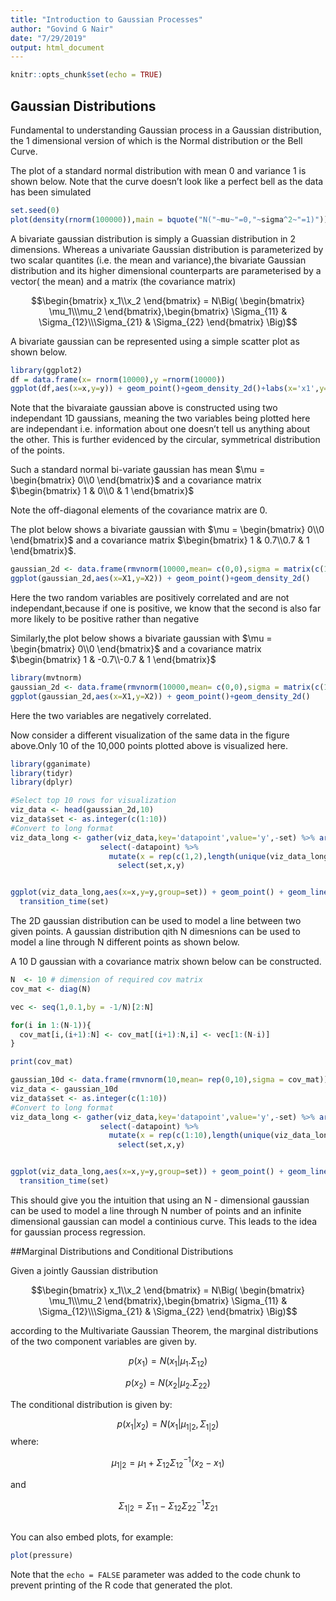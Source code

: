 ```yaml
---
title: "Introduction to Gaussian Processes"
author: "Govind G Nair"
date: "7/29/2019"
output: html_document
---
```


```r
knitr::opts_chunk$set(echo = TRUE)
```

## Gaussian Distributions

Fundamental to understanding Gaussian process in a Gaussian distribution, the 1 dimensional version of which is the Normal distribution or the Bell Curve.

The plot of a standard normal distribution with mean 0 and variance 1 is shown below. Note that the curve doesn't look like a perfect bell as the data has been simulated
```r
set.seed(0)
plot(density(rnorm(100000)),main = bquote("N("~mu~"=0,"~sigma^2~"=1)"))
```


A bivariate gaussian distribution is simply a Guassian distribution in 2 dimensions. Whereas a univariate Gaussian distribution is parameterized by two scalar quantites (i.e. the mean and variance),the bivariate Gaussian distribution and its higher dimensional counterparts are parameterised by a vector( the mean) and a matrix (the covariance matrix)

$$\begin{bmatrix} x_1\\x_2 \end{bmatrix} = N\Big( \begin{bmatrix} \mu_1\\\mu_2 \end{bmatrix},\begin{bmatrix} \Sigma_{11} & \Sigma_{12}\\\Sigma_{21} & \Sigma_{22} \end{bmatrix} \Big)$$

A bivariate gaussian can be represented using a simple scatter plot as shown below.

```r
library(ggplot2)
df = data.frame(x= rnorm(10000),y =rnorm(10000))
ggplot(df,aes(x=x,y=y)) + geom_point()+geom_density_2d()+labs(x='x1',y='x2')
```

Note that the bivaraiate gaussian above is constructed using two independant 1D gaussians, meaning the two variables being plotted here are independant i.e. information about one doesn't tell us anything about the other. This is further evidenced by the circular, symmetrical distribution of the points.

Such a standard normal bi-variate gaussian has mean $\mu = \begin{bmatrix} 0\\0 \end{bmatrix}$ and a covariance matrix $\begin{bmatrix} 1 & 0\\0 & 1 \end{bmatrix}$

Note the off-diagonal elements of the covariance matrix are 0.

The plot below shows a bivariate gaussian with $\mu = \begin{bmatrix} 0\\0 \end{bmatrix}$ and a covariance matrix $\begin{bmatrix} 1 & 0.7\\0.7 & 1 \end{bmatrix}$. 

```r

gaussian_2d <- data.frame(rmvnorm(10000,mean= c(0,0),sigma = matrix(c(1,0.7,0.7,1),ncol=2)))
ggplot(gaussian_2d,aes(x=X1,y=X2)) + geom_point()+geom_density_2d() 

```

Here the two random variables are positively correlated and  are not independant,because if one is positive, we know that the second is also far more likely to be positive rather than negative

Similarly,the plot below shows a bivariate gaussian with $\mu = \begin{bmatrix} 0\\0 \end{bmatrix}$ and a covariance matrix $\begin{bmatrix} 1 & -0.7\\-0.7 & 1 \end{bmatrix}$

```r
library(mvtnorm)
gaussian_2d <- data.frame(rmvnorm(10000,mean= c(0,0),sigma = matrix(c(1,-0.7,-0.7,1),ncol=2)))
ggplot(gaussian_2d,aes(x=X1,y=X2)) + geom_point()+geom_density_2d() 
```

Here the two variables are negatively correlated.

Now consider a different visualization of the same data in the figure above.Only 10 of the 10,000
points plotted above is visualized here.

```r
library(gganimate)
library(tidyr)
library(dplyr)

#Select top 10 rows for visualization
viz_data <- head(gaussian_2d,10)
viz_data$set <- as.integer(c(1:10))
#Convert to long format
viz_data_long <- gather(viz_data,key='datapoint',value='y',-set) %>% arrange(set) %>% 
                    select(-datapoint) %>% 
                      mutate(x = rep(c(1,2),length(unique(viz_data_long$set)))) %>%
                        select(set,x,y)


ggplot(viz_data_long,aes(x=x,y=y,group=set)) + geom_point() + geom_line(col='cornflowerblue')+
  transition_time(set)


```

The 2D gaussian distribution can be used to model a line between two given points. A gaussian distribution
qith N dimesnions can be used to model a line through N different points as shown below.

A 10 D gaussian with a covariance matrix shown below can be constructed.


```r
N  <- 10 # dimension of required cov matrix
cov_mat <- diag(N)

vec <- seq(1,0.1,by = -1/N)[2:N]

for(i in 1:(N-1)){
  cov_mat[i,(i+1):N] <- cov_mat[(i+1):N,i] <- vec[1:(N-i)]
}

print(cov_mat)
```

```r
gaussian_10d <- data.frame(rmvnorm(10,mean= rep(0,10),sigma = cov_mat))
viz_data <- gaussian_10d
viz_data$set <- as.integer(c(1:10))
#Convert to long format
viz_data_long <- gather(viz_data,key='datapoint',value='y',-set) %>% arrange(set) %>% 
                    select(-datapoint) %>% 
                      mutate(x = rep(c(1:10),length(unique(viz_data_long$set)))) %>%
                        select(set,x,y)


ggplot(viz_data_long,aes(x=x,y=y,group=set)) + geom_point() + geom_line(col='cornflowerblue')+
  transition_time(set)

```


This should give you the intuition that using an N - dimensional gaussian can be used to model a line through N number of points and an infinite dimensional gaussian can model a continious curve. This leads to the idea for gaussian process regression.



##Marginal Distributions and Conditional Distributions


Given a jointly Gaussian distribution

$$\begin{bmatrix} x_1\\x_2 \end{bmatrix} = N\Big( \begin{bmatrix} \mu_1\\\mu_2 \end{bmatrix},\begin{bmatrix} \Sigma_{11} & \Sigma_{12}\\\Sigma_{21} & \Sigma_{22} \end{bmatrix} \Big)$$

according to the Multivariate Gaussian Theorem, the marginal distributions of the two component variables are given by.

$$ p(x_1) = N (x_1 | \mu_1.\Sigma_{12}) $$

$$ p(x_2) = N (x_2 | \mu_2.\Sigma_{22}) $$

The conditional distribution is given by:

$$ p(x_1|x_2) = N (x_1 | \mu_{1|2},\Sigma_{1|2}) $$
where:

$$ \mu_{1|2} = \mu_1 + \Sigma_{12}\Sigma_{12}^{-1} (x_2 - x_1) $$

and

$$ \Sigma_{1|2} = \Sigma_{11} - \Sigma_{12}\Sigma_{22}^{-1}\Sigma_{21} $$




##

You can also embed plots, for example:

```r
plot(pressure)
```

Note that the `echo = FALSE` parameter was added to the code chunk to prevent printing of the R code that generated the plot.
